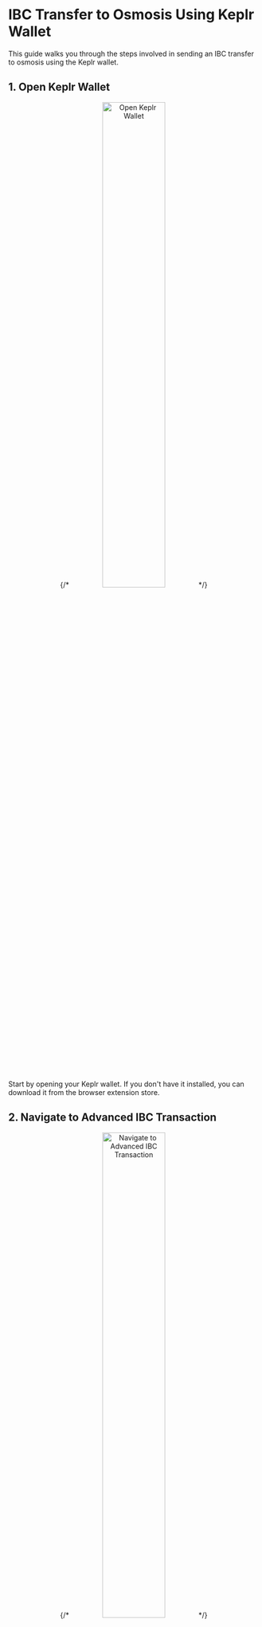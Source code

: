 # IBC Transfer to Osmosis Using Keplr Wallet

This guide walks you through the steps involved in sending an IBC transfer to osmosis using the
Keplr wallet.

## 1. Open Keplr Wallet

<p align="center">
    {/* <img src="./assets/keplr_open.png" alt="Open Keplr Wallet" width="50%" /> */}
</p>

Start by opening your Keplr wallet. If you don't have it installed, you can download it from the
browser extension store.

## 2. Navigate to Advanced IBC Transaction

<p align="center">
    {/* <img src="./assets/advanced_ibc_transfer.png" alt="Navigate to Advanced IBC Transaction" width="50%" /> */}
</p>

In your Keplr wallet, navigate to the section where you can initiate an advanced IBC transaction.

`Note:` If you do not have "Developer Mode" enabled on your Keplr Wallet, you will not see this
option. To enable developer mode, go to Settings -> Advanced, and enabled "Developer Mode".

## 3. Select Asset

<p align="center">
    {/* <img src="./assets/select_asset.png" alt="Select Asset" width="50%" /> */}
</p>

Choose the asset/token you want to transfer. Ensure you have sufficient balance for the transfer.

## 4. Choose Destination Chain

### Adding IBC Transfer Channel in Keplr

You must first add the IBC Transfer Channel to Keplr. When you click on destination chain, you will
see "Add New IBC Tranfer Channel", with a "+" icon. Choose the relevant destination chain.

<p align="center">
    {/* <img src="./assets/new_ibc_transfer_channel.png" alt="New IBC Transfer Channel" width="50%" /> */}
</p>

Next, you can add an IBC Channel, and the corresponding `Source Channel ID`

<p align="center">
    {/* <img src="./assets/add_ibc_channel.png" alt="Add IBC Channel" width="50%" /> */}
</p>

You can find the relevant Configurations for Coreum here:

-   [Coreum IBC Channels](./ibc-channels.md)

<p align="center">
    {/* <img src="./assets/choose_destination_chain.png" alt="Choose Destination Chain" width="50%" /> */}
</p>

Select the blockchain where you want to send the asset. This is the receiving chain of the IBC
transfer.

`Note:` This will be blank if the channel-id has not been registered in the IBC Chain Registry, and
correctly opened by the relayer.

## 5. Enter Wallet Address

<p align="center">
    {/* <img src="./assets/wallet_address.png" alt="Enter Wallet Address" width="50%" /> */}
</p>

Provide the address of the recipient's wallet on the destination chain.

## 6. Enter Amount

<p align="center">
    {/* <img src="./assets/amount.png" alt="Enter Amount" width="50%" /> */}
</p>

Specify the amount of the asset you wish to transfer. Ensure you account for any transaction fees.

## 7. Review Transaction

{/* ![Confirm Transaction](./assets/confirm_transaction.png) */}

Review all the details of the transfer. Ensure everything looks correct before proceeding.

### 7a. Confirm Transaction Details

<p align="center">
    {/* <img src="./assets/confirm_transaction2.png" alt="Confirm Transaction Details" width="50%" /> */}
</p>

Keplr might ask you to confirm the transaction details once more. Double-check and proceed.

### 7b. Approve Transaction

<p align="center">
    {/* <img src="./assets/confirm_data.png" alt="Confirm Data" width="50%" /> */}
</p>

Ensure all transaction data is correct. This includes the amount, destination address, and asset
type.

## 10. Final Transaction Confirmation

<p align="center">
    {/* <img src="./assets/confirm_transaction3.png" alt="Final Transaction Confirmation" width="50%" /> */}
</p>

Before the transaction is broadcasted, confirm it for the last time. This is the final step before
the transaction is sent to the network.

## 11. Transaction Explorer

<p align="center">
    {/* <img src="./assets/transaction_explorer.png" alt="Transaction Explorer" /> */}
</p>

Once the transaction is confirmed, you can view it on Coreum's blockchain explorer.

`Note: ` Tt's essential to understand that IBC transactions might not be instantaneous. There's a
brief delay between sending the transaction from the source chain and receiving it on the
destination chain. Additionally, if a transaction timeouts for any reason, this will be visible on
the source chain, not the destination chain. Always monitor the source chain's explorer for any
timeout or error messages related to your IBC transaction.

## 12. Transaction Hash

<p align="center">
    {/* <img src="./assets/transaction_hash.png" alt="Transaction Hash" /> */}
</p>

This is the unique identifier for your transaction. You can use it to track the status of your
transfer.

## 13. Explorer Transaction Messages

<p align="center">
    {/* <img src="./assets/explorer_tx_messages.png" alt="Explorer Transaction Messages" /> */}
</p>

In the blockchain explorer, you can see detailed messages associated with your transaction,
including confirmations from validators and more.

# Transfer Message

```json
{
    "memo": "",
    "@type": "/ibc.applications.transfer.v1.MsgTransfer",
    "token": {
        "denom": "ucore",
        "amount": "52931"
    },
    "sender": "core10zt2r5p2zh9ltcyg98zt2gtmcypkqgq3qsfj74",
    "receiver": "osmo1pwvcapna75slt3uscvupfe52492yuzhflhakem",
    "source_port": "transfer",
    "source_channel": "channel-2",
    "timeout_height": {
        "revision_height": "10958485",
        "revision_number": "1"
    },
    "timeout_timestamp": "0"
}
```

## Transfer Logs

Here are the example logs from our IBC Transfer:

### Logs

```json
[
    {
        "events": [
            {
                "type": "coin_received",
                "attributes": [
                    {
                        "key": "receiver",
                        "value": "core12k2pyuylm9t7ugdvz67h9pg4gmmvhn5vvgafk0"
                    },
                    {
                        "key": "amount",
                        "value": "52931ucore"
                    }
                ]
            },
            {
                "type": "coin_spent",
                "attributes": [
                    {
                        "key": "spender",
                        "value": "core10zt2r5p2zh9ltcyg98zt2gtmcypkqgq3qsfj74"
                    },
                    {
                        "key": "amount",
                        "value": "52931ucore"
                    }
                ]
            },
            {
                "type": "ibc_transfer",
                "attributes": [
                    {
                        "key": "sender",
                        "value": "core10zt2r5p2zh9ltcyg98zt2gtmcypkqgq3qsfj74"
                    },
                    {
                        "key": "receiver",
                        "value": "osmo1pwvcapna75slt3uscvupfe52492yuzhflhakem"
                    }
                ]
            },
            {
                "type": "message",
                "attributes": [
                    {
                        "key": "action",
                        "value": "/ibc.applications.transfer.v1.MsgTransfer"
                    },
                    {
                        "key": "sender",
                        "value": "core10zt2r5p2zh9ltcyg98zt2gtmcypkqgq3qsfj74"
                    },
                    {
                        "key": "module",
                        "value": "ibc_channel"
                    },
                    {
                        "key": "module",
                        "value": "transfer"
                    }
                ]
            },
            {
                "type": "send_packet",
                "attributes": [
                    {
                        "key": "packet_data",
                        "value": "{\"amount\":\"52931\",\"denom\":\"ucore\",\"receiver\":\"osmo1pwvcapna75slt3uscvupfe52492yuzhflhakem\",\"sender\":\"core10zt2r5p2zh9ltcyg98zt2gtmcypkqgq3qsfj74\"}"
                    },
                    {
                        "key": "packet_data_hex",
                        "value": "7b22616d6f756e74223a223532393331222c2264656e6f6d223a2275636f7265222c227265636569766572223a226f736d6f317077766361706e613735736c74337573637675706665353234393279757a68666c68616b656d222c2273656e646572223a22636f726531307a7432723570327a68396c7463796739387a743267746d6379706b716771337173666a3734227d"
                    },
                    {
                        "key": "packet_timeout_height",
                        "value": "1-10958485"
                    },
                    {
                        "key": "packet_timeout_timestamp",
                        "value": "0"
                    },
                    {
                        "key": "packet_sequence",
                        "value": "17"
                    },
                    {
                        "key": "packet_src_port",
                        "value": "transfer"
                    },
                    {
                        "key": "packet_src_channel",
                        "value": "channel-2"
                    },
                    {
                        "key": "packet_dst_port",
                        "value": "transfer"
                    },
                    {
                        "key": "packet_dst_channel",
                        "value": "channel-2188"
                    },
                    {
                        "key": "packet_channel_ordering",
                        "value": "ORDER_UNORDERED"
                    },
                    {
                        "key": "packet_connection",
                        "value": "connection-3"
                    }
                ]
            },
            {
                "type": "transfer",
                "attributes": [
                    {
                        "key": "recipient",
                        "value": "core12k2pyuylm9t7ugdvz67h9pg4gmmvhn5vvgafk0"
                    },
                    {
                        "key": "sender",
                        "value": "core10zt2r5p2zh9ltcyg98zt2gtmcypkqgq3qsfj74"
                    },
                    {
                        "key": "amount",
                        "value": "52931ucore"
                    }
                ]
            }
        ]
    }
]
```

## 14. Verify Successful Transfer to Osmosis

Now we can see our tokens have arrived, and are named "CORE on Osmosis", and have an IBC label.

<p align="center">
    {/* <img src="./assets/success.png" alt="Successful Transfer to Osmosis" /> */}
</p>

---

By following these steps, you should successfully send an IBC transfer to osmosis using the Keplr
wallet on Coreum. Remember to always double-check details before confirming transactions to ensure
the security and accuracy of your transfers.
